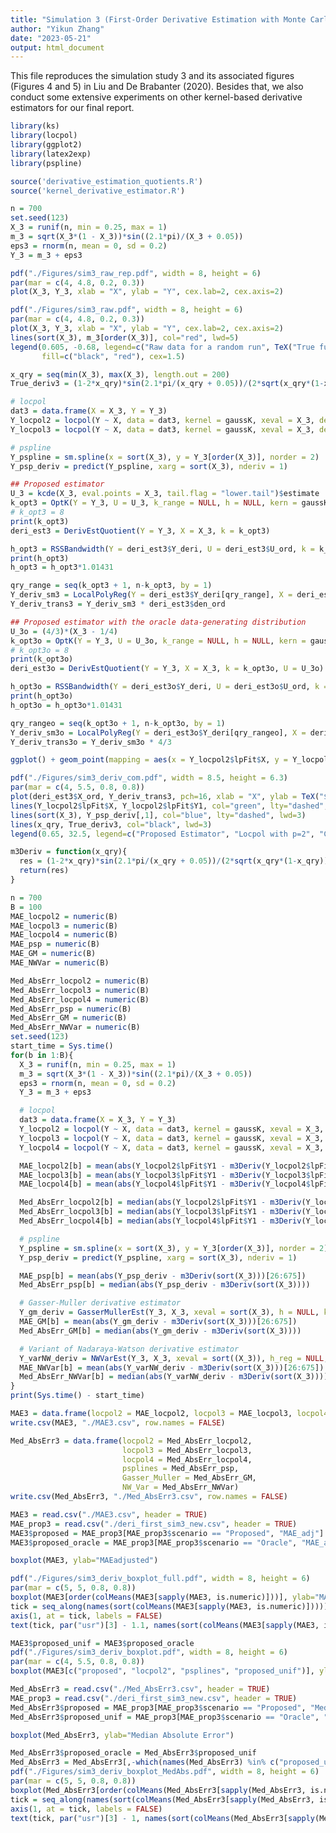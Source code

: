 ```yaml
---
title: "Simulation 3 (First-Order Derivative Estimation with Monte Carlo Repeated Experiments)"
author: "Yikun Zhang"
date: "2023-05-21"
output: html_document
---
```


This file reproduces the simulation study 3 and its associated figures (Figures 4 and 5) in Liu and De Brabanter (2020). Besides that, we also conduct some extensive experiments on other kernel-based derivative estimators for our final report.

```r
library(ks)
library(locpol)
library(ggplot2)
library(latex2exp)
library(pspline)

source('derivative_estimation_quotients.R')
source('kernel_derivative_estimator.R')
```


```r
n = 700
set.seed(123)
X_3 = runif(n, min = 0.25, max = 1)
m_3 = sqrt(X_3*(1 - X_3))*sin((2.1*pi)/(X_3 + 0.05))
eps3 = rnorm(n, mean = 0, sd = 0.2)
Y_3 = m_3 + eps3

pdf("./Figures/sim3_raw_rep.pdf", width = 8, height = 6)
par(mar = c(4, 4.8, 0.2, 0.3))  
plot(X_3, Y_3, xlab = "X", ylab = "Y", cex.lab=2, cex.axis=2)
```

```r
pdf("./Figures/sim3_raw.pdf", width = 8, height = 6)
par(mar = c(4, 4.8, 0.2, 0.3))  
plot(X_3, Y_3, xlab = "X", ylab = "Y", cex.lab=2, cex.axis=2)
lines(sort(X_3), m_3[order(X_3)], col="red", lwd=5)
legend(0.605, -0.68, legend=c("Raw data for a random run", TeX("True function $m(X)$")),
       fill=c("black", "red"), cex=1.5)
```


```r
x_qry = seq(min(X_3), max(X_3), length.out = 200)
True_deriv3 = (1-2*x_qry)*sin(2.1*pi/(x_qry + 0.05))/(2*sqrt(x_qry*(1-x_qry))) - 2.1*pi*sqrt(x_qry*(1-x_qry))*cos(2.1*pi/(x_qry + 0.05))/((x_qry + 0.05)^2)

# locpol
dat3 = data.frame(X = X_3, Y = Y_3)
Y_locpol2 = locpol(Y ~ X, data = dat3, kernel = gaussK, xeval = X_3, deg = 2)
Y_locpol3 = locpol(Y ~ X, data = dat3, kernel = gaussK, xeval = X_3, deg = 3)

# pspline
Y_pspline = sm.spline(x = sort(X_3), y = Y_3[order(X_3)], norder = 2)
Y_psp_deriv = predict(Y_pspline, xarg = sort(X_3), nderiv = 1)

## Proposed estimator
U_3 = kcde(X_3, eval.points = X_3, tail.flag = "lower.tail")$estimate
k_opt3 = OptK(Y = Y_3, U = U_3, k_range = NULL, h = NULL, kern = gaussK)
# k_opt3 = 8
print(k_opt3)
deri_est3 = DerivEstQuotient(Y = Y_3, X = X_3, k = k_opt3)

h_opt3 = RSSBandwidth(Y = deri_est3$Y_deri, U = deri_est3$U_ord, k = k_opt3, h_range = seq(0.03, 0.07, by = 0.005), deg = 3)
print(h_opt3)
h_opt3 = h_opt3*1.01431

qry_range = seq(k_opt3 + 1, n-k_opt3, by = 1)
Y_deriv_sm3 = LocalPolyReg(Y = deri_est3$Y_deri[qry_range], X = deri_est3$U_ord[qry_range], xeval = deri_est3$U_ord, h = h_opt3, kern = gaussK, deg = 3, deriv_ord = 0)
Y_deriv_trans3 = Y_deriv_sm3 * deri_est3$den_ord

## Proposed estimator with the oracle data-generating distribution
U_3o = (4/3)*(X_3 - 1/4)
k_opt3o = OptK(Y = Y_3, U = U_3o, k_range = NULL, h = NULL, kern = gaussK)
# k_opt3o = 8
print(k_opt3o)
deri_est3o = DerivEstQuotient(Y = Y_3, X = X_3, k = k_opt3o, U = U_3o)

h_opt3o = RSSBandwidth(Y = deri_est3o$Y_deri, U = deri_est3o$U_ord, k = k_opt3o, h_range = seq(0.03, 0.07, by = 0.005), deg = 3)
print(h_opt3o)
h_opt3o = h_opt3o*1.01431

qry_rangeo = seq(k_opt3o + 1, n-k_opt3o, by = 1)
Y_deriv_sm3o = LocalPolyReg(Y = deri_est3o$Y_deri[qry_rangeo], X = deri_est3o$U_ord[qry_rangeo], xeval = deri_est3o$U_ord, h = h_opt3o, kern = gaussK, deg = 3, deriv_ord = 0)
Y_deriv_trans3o = Y_deriv_sm3o * 4/3

ggplot() + geom_point(mapping = aes(x = Y_locpol2$lpFit$X, y = Y_locpol2$lpFit$Y1), size = 1, color = "green") + geom_point(mapping = aes(x = sort(X_3), y = Y_psp_deriv[,1]), size = 1, color = "blue") + geom_point(mapping = aes(x = deri_est3$X_ord[qry_range], y = Y_deriv_trans3[qry_range]), size = 1, color = "red") + geom_point(mapping = aes(x = deri_est3o$X_ord[qry_rangeo], y = Y_deriv_trans3o[qry_rangeo]), size = 1, color = "orange") + geom_line(mapping = aes(x = x_qry, y = True_deriv3), color = "black", size = 1) + theme_bw(base_size = 22) + xlab("X") + ylab(TeX("$m'(x), \\hat{m}'(x)$"))
```

```r
pdf("./Figures/sim3_deriv_com.pdf", width = 8.5, height = 6.3)
par(mar = c(4, 5.5, 0.8, 0.8)) 
plot(deri_est3$X_ord, Y_deriv_trans3, pch=16, xlab = "X", ylab = TeX("$m'(X), \\hat{m}'(X)$"), col="red", cex.lab=2, cex.axis=2, cex=0.7, type="l", lty="dashed", lwd=4, ylim=range(-25:30))
lines(Y_locpol2$lpFit$X, Y_locpol2$lpFit$Y1, col="green", lty="dashed", lwd=3)
lines(sort(X_3), Y_psp_deriv[,1], col="blue", lty="dashed", lwd=3)
lines(x_qry, True_deriv3, col="black", lwd=3)
legend(0.65, 32.5, legend=c("Proposed Estimator", "Locpol with p=2", "Cubic psplines", "True derivative"), fill=c("red", "green", "blue", "black"), cex=1.5)
```

```r
m3Deriv = function(x_qry){
  res = (1-2*x_qry)*sin(2.1*pi/(x_qry + 0.05))/(2*sqrt(x_qry*(1-x_qry))) - 2.1*pi*sqrt(x_qry*(1-x_qry))*cos(2.1*pi/(x_qry + 0.05))/((x_qry + 0.05)^2)
  return(res)
}

n = 700
B = 100
MAE_locpol2 = numeric(B)
MAE_locpol3 = numeric(B)
MAE_locpol4 = numeric(B)
MAE_psp = numeric(B)
MAE_GM = numeric(B)
MAE_NWVar = numeric(B)

Med_AbsErr_locpol2 = numeric(B)
Med_AbsErr_locpol3 = numeric(B)
Med_AbsErr_locpol4 = numeric(B)
Med_AbsErr_psp = numeric(B)
Med_AbsErr_GM = numeric(B)
Med_AbsErr_NWVar = numeric(B)
set.seed(123)
start_time = Sys.time()
for(b in 1:B){
  X_3 = runif(n, min = 0.25, max = 1)
  m_3 = sqrt(X_3*(1 - X_3))*sin((2.1*pi)/(X_3 + 0.05))
  eps3 = rnorm(n, mean = 0, sd = 0.2)
  Y_3 = m_3 + eps3

  # locpol
  dat3 = data.frame(X = X_3, Y = Y_3)
  Y_locpol2 = locpol(Y ~ X, data = dat3, kernel = gaussK, xeval = X_3, deg = 2)
  Y_locpol3 = locpol(Y ~ X, data = dat3, kernel = gaussK, xeval = X_3, deg = 3)
  Y_locpol4 = locpol(Y ~ X, data = dat3, kernel = gaussK, xeval = X_3, deg = 4)

  MAE_locpol2[b] = mean(abs(Y_locpol2$lpFit$Y1 - m3Deriv(Y_locpol2$lpFit$X))[26:675])
  MAE_locpol3[b] = mean(abs(Y_locpol3$lpFit$Y1 - m3Deriv(Y_locpol3$lpFit$X))[26:675])
  MAE_locpol4[b] = mean(abs(Y_locpol4$lpFit$Y1 - m3Deriv(Y_locpol4$lpFit$X))[26:675])

  Med_AbsErr_locpol2[b] = median(abs(Y_locpol2$lpFit$Y1 - m3Deriv(Y_locpol2$lpFit$X)))
  Med_AbsErr_locpol3[b] = median(abs(Y_locpol3$lpFit$Y1 - m3Deriv(Y_locpol3$lpFit$X)))
  Med_AbsErr_locpol4[b] = median(abs(Y_locpol4$lpFit$Y1 - m3Deriv(Y_locpol4$lpFit$X)))

  # pspline
  Y_pspline = sm.spline(x = sort(X_3), y = Y_3[order(X_3)], norder = 2)
  Y_psp_deriv = predict(Y_pspline, xarg = sort(X_3), nderiv = 1)

  MAE_psp[b] = mean(abs(Y_psp_deriv - m3Deriv(sort(X_3)))[26:675])
  Med_AbsErr_psp[b] = median(abs(Y_psp_deriv - m3Deriv(sort(X_3))))

  # Gasser-Muller derivative estimator
  Y_gm_deriv = GasserMullerEst(Y_3, X_3, xeval = sort(X_3), h = NULL, kern = gaussK, deriv_ord = 1)
  MAE_GM[b] = mean(abs(Y_gm_deriv - m3Deriv(sort(X_3)))[26:675])
  Med_AbsErr_GM[b] = median(abs(Y_gm_deriv - m3Deriv(sort(X_3))))

  # Variant of Nadaraya-Watson derivative estimator
  Y_varNW_deriv = NWVarEst(Y_3, X_3, xeval = sort((X_3)), h_reg = NULL, h_den = NULL, kern = gaussDeriv, deriv_ord = 1)
  MAE_NWVar[b] = mean(abs(Y_varNW_deriv - m3Deriv(sort(X_3)))[26:675])
  Med_AbsErr_NWVar[b] = median(abs(Y_varNW_deriv - m3Deriv(sort(X_3))))
}
print(Sys.time() - start_time)

MAE3 = data.frame(locpol2 = MAE_locpol2, locpol3 = MAE_locpol3, locpol4 = MAE_locpol4, psplines = MAE_psp, Gasser_Muller = MAE_GM, NW_Var = MAE_NWVar)
write.csv(MAE3, "./MAE3.csv", row.names = FALSE)

Med_AbsErr3 = data.frame(locpol2 = Med_AbsErr_locpol2,
                         locpol3 = Med_AbsErr_locpol3,
                         locpol4 = Med_AbsErr_locpol4,
                         psplines = Med_AbsErr_psp,
                         Gasser_Muller = Med_AbsErr_GM,
                         NW_Var = Med_AbsErr_NWVar)
write.csv(Med_AbsErr3, "./Med_AbsErr3.csv", row.names = FALSE)
```

```r
MAE3 = read.csv("./MAE3.csv", header = TRUE)
MAE_prop3 = read.csv("./deri_first_sim3_new.csv", header = TRUE)
MAE3$proposed = MAE_prop3[MAE_prop3$scenario == "Proposed", "MAE_adj"]
MAE3$proposed_oracle = MAE_prop3[MAE_prop3$scenario == "Oracle", "MAE_adj"]

boxplot(MAE3, ylab="MAEadjusted")
```

```r
pdf("./Figures/sim3_deriv_boxplot_full.pdf", width = 8, height = 6)
par(mar = c(5, 5, 0.8, 0.8))
boxplot(MAE3[order(colMeans(MAE3[sapply(MAE3, is.numeric)]))], ylab="MAEadjusted", cex.axis=1.6, cex.lab=1.7, col = NULL, varwidth = TRUE, boxlwd = 2, xaxt = "n")
tick = seq_along(names(sort(colMeans(MAE3[sapply(MAE3, is.numeric)]))))
axis(1, at = tick, labels = FALSE)
text(tick, par("usr")[3] - 1.1, names(sort(colMeans(MAE3[sapply(MAE3, is.numeric)]))), srt = 45, xpd = TRUE)
```


```r
MAE3$proposed_unif = MAE3$proposed_oracle
pdf("./Figures/sim3_deriv_boxplot.pdf", width = 8, height = 6)
par(mar = c(4, 5.5, 0.8, 0.8)) 
boxplot(MAE3[c("proposed", "locpol2", "psplines", "proposed_unif")], ylab="MAEadjusted", cex.axis=1.6, cex.lab=1.7, col = NULL, varwidth = TRUE, boxlwd = 3)
```

```r
Med_AbsErr3 = read.csv("./Med_AbsErr3.csv", header = TRUE)
MAE_prop3 = read.csv("./deri_first_sim3_new.csv", header = TRUE)
Med_AbsErr3$proposed = MAE_prop3[MAE_prop3$scenario == "Proposed", "Med_Abs_Err"]
Med_AbsErr3$proposed_unif = MAE_prop3[MAE_prop3$scenario == "Oracle", "Med_Abs_Err"]

boxplot(Med_AbsErr3, ylab="Median Absolute Error")
```

```r
Med_AbsErr3$proposed_oracle = Med_AbsErr3$proposed_unif
Med_AbsErr3 = Med_AbsErr3[,-which(names(Med_AbsErr3) %in% c("proposed_unif"))]
pdf("./Figures/sim3_deriv_boxplot_MedAbs.pdf", width = 8, height = 6)
par(mar = c(5, 5, 0.8, 0.8))
boxplot(Med_AbsErr3[order(colMeans(Med_AbsErr3[sapply(Med_AbsErr3, is.numeric)]))], ylab="Median Absolute Error", cex.axis=1.6, cex.lab=1.7, col = NULL, varwidth = TRUE, boxlwd = 2, xaxt = "n")
tick = seq_along(names(sort(colMeans(Med_AbsErr3[sapply(Med_AbsErr3, is.numeric)]))))
axis(1, at = tick, labels = FALSE)
text(tick, par("usr")[3] - 1, names(sort(colMeans(Med_AbsErr3[sapply(Med_AbsErr3, is.numeric)]))), srt = 45, xpd = TRUE)
```

